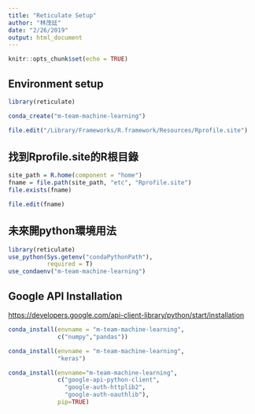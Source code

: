 ```yaml
---
title: "Reticulate Setup"
author: "林茂廷"
date: "2/26/2019"
output: html_document
---
```


```r
knitr::opts_chunk$set(echo = TRUE)
```


## Environment setup

```r
library(reticulate)
```

```r
conda_create("m-team-machine-learning")
```

```r
file.edit("/Library/Frameworks/R.framework/Resources/Rprofile.site")
```

## 找到Rprofile.site的R根目錄

```r
site_path = R.home(component = "home")
fname = file.path(site_path, "etc", "Rprofile.site")
file.exists(fname)
```

```r
file.edit(fname)
```

## 未來開python環境用法

```r
library(reticulate)
use_python(Sys.getenv("condaPythonPath"),
           required = T)
use_condaenv("m-team-machine-learning")
```

## Google API Installation

<https://developers.google.com/api-client-library/python/start/installation> 

```r
conda_install(envname = "m-team-machine-learning",
              c("numpy","pandas"))
```

```r
conda_install(envname = "m-team-machine-learning",
              "keras")
```


```r
conda_install(envname="m-team-machine-learning",
              c("google-api-python-client",
                "google-auth-httplib2",
                "google-auth-oauthlib"),
              pip=TRUE)
```


